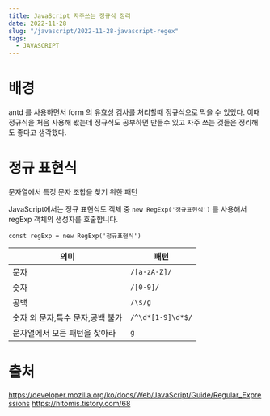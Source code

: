 ```yaml
---
title: JavaScript 자주쓰는 정규식 정리
date: 2022-11-28
slug: "/javascript/2022-11-28-javascript-regex"
tags:
  - JAVASCRIPT
---
```


# 배경

antd 를 사용하면서
form 의 유효성 검사를 처리할때
정규식으로 막을 수 있었다.
이때 정규식을 처음 사용해 봤는데
정규식도 공부하면 만들수 있고
자주 쓰는 것들은 정리해도 좋다고 생각했다.


# 정규 표현식

문자열에서 특정 문자 조합을 찾기 위한 패턴

JavaScript에서는 정규 표현식도 객체 중 `new RegExp('정규표현식')` 를 사용해서 regExp 객체의 생성자를 호출합니다.

 `const regExp = new RegExp('정규표현식')`



|의미   | 패턴  |
|---|---|
|문자| `/[a-zA-Z]/`  |
|숫자| `/[0-9]/`  |
|공백|   `/\s/g`|
|숫자 외 문자,특수 문자,공백 불가|`/^\d*[1-9]\d*$/`|
| 문자열에서 모든 패턴을 찾아라|`g`|



# 출처
https://developer.mozilla.org/ko/docs/Web/JavaScript/Guide/Regular_Expressions
https://hitomis.tistory.com/68